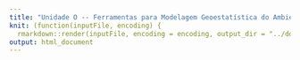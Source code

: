 ```yaml
---
title: "Unidade O -- Ferramentas para Modelagem Geoestatística do Ambiente"
knit: (function(inputFile, encoding) {
  rmarkdown::render(inputFile, encoding = encoding, output_dir = "../docs") })
output: html_document
---
```

